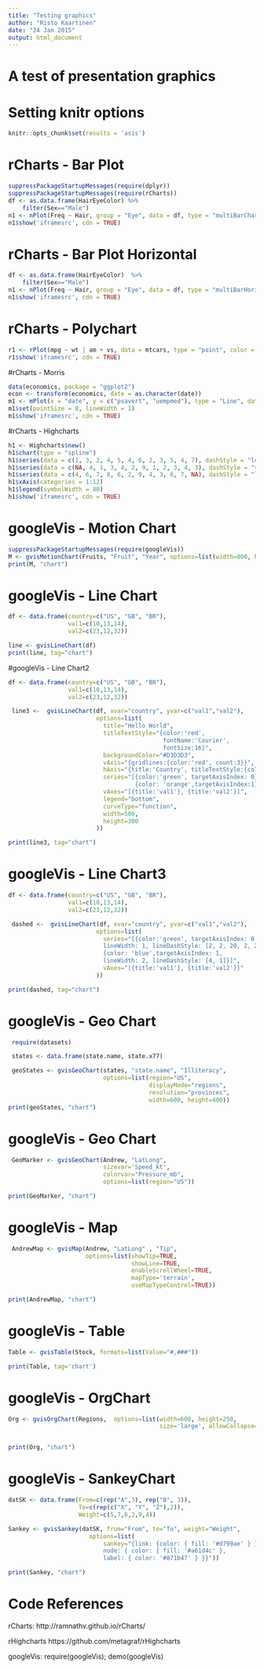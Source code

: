 ```yaml
---
title: "Testing graphics"
author: "Risto Kaartinen"
date: "24 Jan 2015"
output: html_document
---
```

A test of presentation graphics
========================================================

# Setting knitr options

```r
knitr::opts_chunk$set(results = 'asis')
```

# rCharts - Bar Plot


```r
suppressPackageStartupMessages(require(dplyr))
suppressPackageStartupMessages(require(rCharts))
df <- as.data.frame(HairEyeColor) %>%
    filter(Sex=="Male")
n1 <- nPlot(Freq ~ Hair, group = "Eye", data = df, type = "multiBarChart")
n1$show('iframesrc', cdn = TRUE)
```

# rCharts - Bar Plot Horizontal

```r
df <- as.data.frame(HairEyeColor)  %>%
    filter(Sex=="Male")
n1 <- nPlot(Freq ~ Hair, group = "Eye", data = df, type = "multiBarHorizontalChart")
n1$show('iframesrc', cdn = TRUE)
```

# rCharts - Polychart

```r
r1 <- rPlot(mpg ~ wt | am + vs, data = mtcars, type = "point", color = "gear")
r1$show('iframesrc', cdn = TRUE)
```

#rCharts - Morris

```r
data(economics, package = "ggplot2")
econ <- transform(economics, date = as.character(date))
m1 <- mPlot(x = "date", y = c("psavert", "uempmed"), type = "Line", data = econ)
m1$set(pointSize = 0, lineWidth = 1)
m1$show('iframesrc', cdn = TRUE)
```

#rCharts - Highcharts

```r
h1 <- Highcharts$new()
h1$chart(type = "spline")
h1$series(data = c(1, 3, 2, 4, 5, 4, 6, 2, 3, 5, 4, 7), dashStyle = "longdash", name='2011')
h1$series(data = c(NA, 4, 1, 3, 4, 2, 9, 1, 2, 3, 4, 3), dashStyle = "shortdot", name='2012')
h1$series(data = c(4, 6, 7, 8, 6, 2, 9, 4, 3, 6, 7, NA), dashStyle = "longdot", name='2013')
h1$xAxis(categories = 1:12)
h1$legend(symbolWidth = 80)
h1$show('iframesrc', cdn = TRUE)
```

# googleVis - Motion Chart

```r
suppressPackageStartupMessages(require(googleVis))
M <- gvisMotionChart(Fruits, "Fruit", "Year", options=list(width=800, height=410))
print(M, "chart")
```


# googleVis - Line Chart

```r


df <- data.frame(country=c("US", "GB", "BR"), 
                 val1=c(10,13,14), 
                 val2=c(23,12,32))

line <- gvisLineChart(df)
print(line, tag="chart")
```



#googleVis - Line Chart2

```r


df <- data.frame(country=c("US", "GB", "BR"), 
                 val1=c(10,13,14), 
                 val2=c(23,12,32))

 line3 <-  gvisLineChart(df, xvar="country", yvar=c("val1","val2"),
                         options=list(
                           title="Hello World",
                           titleTextStyle="{color:'red', 
                                            fontName:'Courier', 
                                            fontSize:16}",                         
                           backgroundColor="#D3D3D3",                          
                           vAxis="{gridlines:{color:'red', count:3}}",
                           hAxis="{title:'Country', titleTextStyle:{color:'blue'}}",
                           series="[{color:'green', targetAxisIndex: 0},    
                                    {color: 'orange',targetAxisIndex:1}]",
                           vAxes="[{title:'val1'}, {title:'val2'}]",
                           legend="bottom",
                           curveType="function",
                           width=500,
                           height=300                         
                         ))

print(line3, tag="chart")
```

# googleVis - Line Chart3

```r


df <- data.frame(country=c("US", "GB", "BR"), 
                 val1=c(10,13,14), 
                 val2=c(23,12,32))

 dashed <-  gvisLineChart(df, xvar="country", yvar=c("val1","val2"),
                         options=list(
                           series="[{color:'green', targetAxisIndex: 0, 
                           lineWidth: 1, lineDashStyle: [2, 2, 20, 2, 20, 2]}, 
                           {color: 'blue',targetAxisIndex: 1, 
                           lineWidth: 2, lineDashStyle: [4, 1]}]",
                           vAxes="[{title:'val1'}, {title:'val2'}]"
                         ))

print(dashed, tag="chart")
```


# googleVis - Geo Chart

```r


 require(datasets)

 states <- data.frame(state.name, state.x77)

 geoStates <- gvisGeoChart(states, "state.name", "Illiteracy",
                           options=list(region="US", 
                                        displayMode="regions", 
                                        resolution="provinces",
                                        width=600, height=400))
print(geoStates, "chart")

```


# googleVis - Geo Chart   

```r


 GeoMarker <- gvisGeoChart(Andrew, "LatLong", 
                           sizevar='Speed_kt',
                           colorvar="Pressure_mb", 
                           options=list(region="US"))

print(GeoMarker, "chart") 
```

# googleVis - Map  

```r


 AndrewMap <- gvisMap(Andrew, "LatLong" , "Tip", 
                      options=list(showTip=TRUE, 
                                   showLine=TRUE, 
                                   enableScrollWheel=TRUE,
                                   mapType='terrain', 
                                   useMapTypeControl=TRUE))

print(AndrewMap, "chart") 
```

# googleVis - Table  

```r


Table <- gvisTable(Stock, formats=list(Value="#,###"))

print(Table, tag='chart') 
```

# googleVis - OrgChart 

```r


Org <- gvisOrgChart(Regions,  options=list(width=600, height=250, 
                                           size='large', allowCollapse=TRUE))


print(Org, "chart") 
```

# googleVis - SankeyChart 

```r


datSK <- data.frame(From=c(rep("A",3), rep("B", 3)),
                    To=c(rep(c("X", "Y", "Z"),2)),
                    Weight=c(5,7,6,2,9,4))

Sankey <- gvisSankey(datSK, from="From", to="To", weight="Weight",
                       options=list(
                           sankey="{link: {color: { fill: '#d799ae' } },
                           node: { color: { fill: '#a61d4c' },
                           label: { color: '#871b47' } }}"))

print(Sankey, "chart") 
```


# Code References

rCharts: http://ramnathv.github.io/rCharts/

rHighcharts
https://github.com/metagraf/rHighcharts

googleVis: require(googleVis); demo(googleVis)
